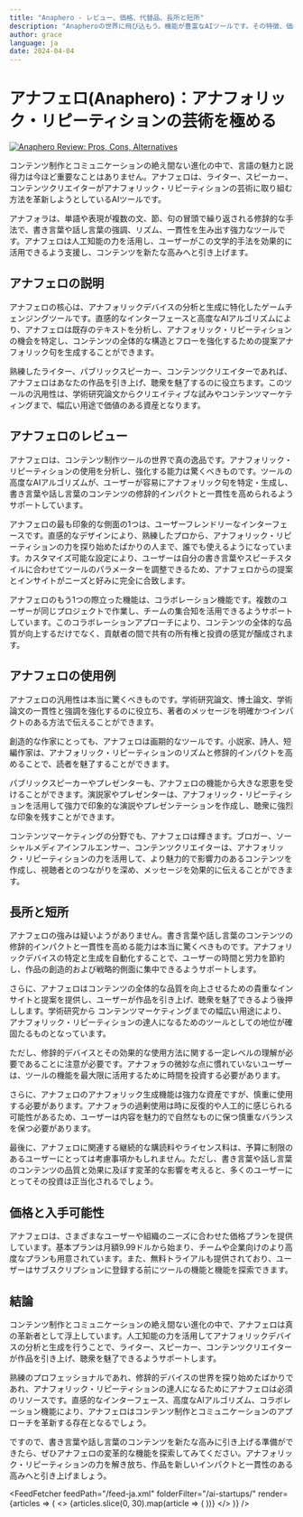 ```yaml
---
title: "Anaphero - レビュー、価格、代替品、長所と短所"
description: "Anapheroの世界に飛び込もう。機能が豊富なAIツールです。その特徴、価格、そしてどのようにインパクトを与えているかを学びましょう。見逃さないでください！"
author: grace
language: ja
date: 2024-04-04
---
```

        
# アナフェロ(Anaphero)：アナフォリック・リピーティションの芸術を極める


<BlogHeader />


[![Anaphero Review: Pros, Cons, Alternatives](/ai-startups/anaphero.png)](https://www.merriam-webster.com/dictionary/anaphora)



コンテンツ制作とコミュニケーションの絶え間ない進化の中で、言語の魅力と説得力は今ほど重要なことはありません。アナフェロは、ライター、スピーカー、コンテンツクリエイターがアナフォリック・リピーティションの芸術に取り組む方法を革新しようとしているAIツールです。

アナフォラは、単語や表現が複数の文、節、句の冒頭で繰り返される修辞的な手法で、書き言葉や話し言葉の強調、リズム、一貫性を生み出す強力なツールです。アナフェロは人工知能の力を活用し、ユーザーがこの文学的手法を効果的に活用できるよう支援し、コンテンツを新たな高みへと引き上げます。

## アナフェロの説明
アナフェロの核心は、アナフォリックデバイスの分析と生成に特化したゲームチェンジングツールです。直感的なインターフェースと高度なAIアルゴリズムにより、アナフェロは既存のテキストを分析し、アナフォリック・リピーティションの機会を特定し、コンテンツの全体的な構造とフローを強化するための提案アナフォリック句を生成することができます。

熟練したライター、パブリックスピーカー、コンテンツクリエイターであれば、アナフェロはあなたの作品を引き上げ、聴衆を魅了するのに役立ちます。このツールの汎用性は、学術研究論文からクリエイティブな試みやコンテンツマーケティングまで、幅広い用途で価値のある資産となります。

## アナフェロのレビュー
アナフェロは、コンテンツ制作ツールの世界で真の逸品です。アナフォリック・リピーティションの使用を分析し、強化する能力は驚くべきものです。ツールの高度なAIアルゴリズムが、ユーザーが容易にアナフォリック句を特定・生成し、書き言葉や話し言葉のコンテンツの修辞的インパクトと一貫性を高められるようサポートしています。

アナフェロの最も印象的な側面の1つは、ユーザーフレンドリーなインターフェースです。直感的なデザインにより、熟練したプロから、アナフォリック・リピーティションの力を探り始めたばかりの人まで、誰でも使えるようになっています。カスタマイズ可能な設定により、ユーザーは自分の書き言葉やスピーチスタイルに合わせてツールのパラメーターを調整できるため、アナフェロからの提案とインサイトがニーズと好みに完全に合致します。

アナフェロのもう1つの際立った機能は、コラボレーション機能です。複数のユーザーが同じプロジェクトで作業し、チームの集合知を活用できるようサポートしています。このコラボレーションアプローチにより、コンテンツの全体的な品質が向上するだけでなく、貢献者の間で共有の所有権と投資の感覚が醸成されます。

## アナフェロの使用例
アナフェロの汎用性は本当に驚くべきものです。学術研究論文、博士論文、学術論文の一貫性と強調を強化するのに役立ち、著者のメッセージを明確かつインパクトのある方法で伝えることができます。

創造的な作家にとっても、アナフェロは画期的なツールです。小説家、詩人、短編作家は、アナフォリック・リピーティションのリズムと修辞的インパクトを高めることで、読者を魅了することができます。

パブリックスピーカーやプレゼンターも、アナフェロの機能から大きな恩恵を受けることができます。演説家やプレゼンターは、アナフォリック・リピーティションを活用して強力で印象的な演説やプレゼンテーションを作成し、聴衆に強烈な印象を残すことができます。

コンテンツマーケティングの分野でも、アナフェロは輝きます。ブロガー、ソーシャルメディアインフルエンサー、コンテンツクリエイターは、アナフォリック・リピーティションの力を活用して、より魅力的で影響力のあるコンテンツを作成し、視聴者とのつながりを深め、メッセージを効果的に伝えることができます。

## 長所と短所
アナフェロの強みは疑いようがありません。書き言葉や話し言葉のコンテンツの修辞的インパクトと一貫性を高める能力は本当に驚くべきものです。アナフォリックデバイスの特定と生成を自動化することで、ユーザーの時間と労力を節約し、作品の創造的および戦略的側面に集中できるようサポートします。

さらに、アナフェロはコンテンツの全体的な品質を向上させるための貴重なインサイトと提案を提供し、ユーザーが作品を引き上げ、聴衆を魅了できるよう後押しします。学術研究から コンテンツマーケティングまでの幅広い用途により、アナフォリック・リピーティションの達人になるためのツールとしての地位が確固たるものとなっています。

ただし、修辞的デバイスとその効果的な使用方法に関する一定レベルの理解が必要であることに注意が必要です。アナフォラの微妙な点に慣れていないユーザーは、ツールの機能を最大限に活用するために時間を投資する必要があります。

さらに、アナフェロのアナフォリック生成機能は強力な資産ですが、慎重に使用する必要があります。アナフォラの過剰使用は時に反復的や人工的に感じられる可能性があるため、ユーザーは内容を魅力的で自然なものに保つ慎重なバランスを保つ必要があります。

最後に、アナフェロに関連する継続的な購読料やライセンス料は、予算に制限のあるユーザーにとっては考慮事項かもしれません。ただし、書き言葉や話し言葉のコンテンツの品質と効果に及ぼす変革的な影響を考えると、多くのユーザーにとってその投資は正当化されるでしょう。

## 価格と入手可能性
アナフェロは、さまざまなユーザーや組織のニーズに合わせた価格プランを提供しています。基本プランは月額9.99ドルから始まり、チームや企業向けのより高度なプランも用意されています。また、無料トライアルも提供されており、ユーザーはサブスクリプションに登録する前にツールの機能と機能を探索できます。

## 結論
コンテンツ制作とコミュニケーションの絶え間ない進化の中で、アナフェロは真の革新者として浮上しています。人工知能の力を活用してアナフォリックデバイスの分析と生成を行うことで、ライター、スピーカー、コンテンツクリエイターが作品を引き上げ、聴衆を魅了できるようサポートします。

熟練のプロフェッショナルであれ、修辞的デバイスの世界を探り始めたばかりであれ、アナフォリック・リピーティションの達人になるためにアナフェロは必須のリソースです。直感的なインターフェース、高度なAIアルゴリズム、コラボレーション機能により、アナフェロはコンテンツ制作とコミュニケーションのアプローチを革新する存在となるでしょう。

ですので、書き言葉や話し言葉のコンテンツを新たな高みに引き上げる準備ができたら、ぜひアナフェロの変革的な機能を探索してみてください。アナフォリック・リピーティションの力を解き放ち、作品を新しいインパクトと一貫性のある高みへと引き上げましょう。


<AdComponent />


<FeedFetcher feedPath="/feed-ja.xml" folderFilter="/ai-startups/" render={articles => (
    <>
        <Cards>
            {articles.slice(0, 30).map(article => (
                <Card key={article.link} title={article.title} href={article.link} />
            ))}
        </Cards>
    </>
)} />

